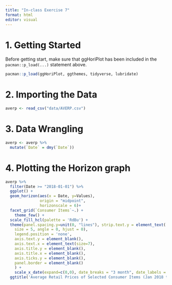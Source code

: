 ```yaml
---
title: "In-class Exercise 7"
format: html
editor: visual
---
```


# 1. Getting Started 
Before getting start, make sure that ggHoriPlot has been included in the `pacman::p_load(...)` statement above.

```r
pacman::p_load(ggHoriPlot, ggthemes, tidyverse, lubridate)
```

# 2. Importing the Data

```r
averp <- read_csv("data/AVERP.csv") 
```

# 3. Data Wrangling

```r
averp <- averp %>%
  mutate(`Date` = dmy(`Date`))
```

# 4. Plotting the Horizon graph

```r
averp %>% 
  filter(Date >= "2018-01-01") %>%
  ggplot() +
  geom_horizon(aes(x = Date, y=Values), 
               origin = "midpoint", 
               horizonscale = 6)+
  facet_grid(`Consumer Items`~.) +
    theme_few() +
  scale_fill_hcl(palette = 'RdBu') +
  theme(panel.spacing.y=unit(0, "lines"), strip.text.y = element_text(
    size = 5, angle = 0, hjust = 0),
    legend.position = 'none',
    axis.text.y = element_blank(),
    axis.text.x = element_text(size=7),
    axis.title.y = element_blank(),
    axis.title.x = element_blank(),
    axis.ticks.y = element_blank(),
    panel.border = element_blank()
    ) +
    scale_x_date(expand=c(0,0), date_breaks = "3 month", date_labels = "%b%y") +
  ggtitle('Average Retail Prices of Selected Consumer Items (Jan 2018 to Dec 2022)')

```
